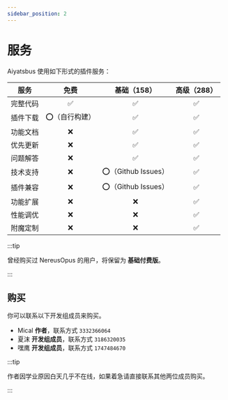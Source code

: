 ```yaml
---
sidebar_position: 2
---
```


# 服务

Aiyatsbus 使用如下形式的插件服务：

|   服务   |     免费      |    基础（158）     | 高级（288） |
| :------: | :-----------: | :----------------: | :---------: |
| 完整代码 |       ✅       |         ✅          |      ✅      |
| 插件下载 | ⭕️（自行构建） |         ✅          |      ✅      |
| 功能文档 |       ❌       |         ✅          |      ✅      |
| 优先更新 |       ❌       |         ✅          |      ✅      |
| 问题解答 |       ❌       |         ✅          |      ✅      |
| 技术支持 |       ❌       | ⭕️（Github Issues） |      ✅      |
| 插件兼容 |       ❌       | ⭕️（Github Issues） |      ✅      |
| 功能扩展 |       ❌       |         ❌          |      ✅      |
| 性能调优 |       ❌       |         ❌          |      ✅      |
| 附魔定制 |       ❌       |         ❌          |      ✅      |

:::tip

曾经购买过 NereusOpus 的用户，将保留为 **基础付费版**。

:::

## 购买

你可以联系以下开发组成员来购买。

- Mical **作者**，联系方式 `3332366064`
- 夏沫 **开发组成员**，联系方式 `3186320035`
- 嘿鹰 **开发组成员**，联系方式 `1747484670`

:::tip

作者因学业原因白天几乎不在线，如果着急请直接联系其他两位成员购买。

:::

